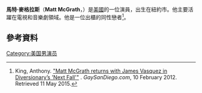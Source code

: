 {{Infobox person
| name = Matt McGrath 
| image = 
| caption = 
| birth_date = {{Birth date and age|1969|6|11}}
| birth_place = 紐約市
| occupation=演員
}}
'''馬特·麥格拉斯'''（'''Matt McGrath'''，{{bd|1969年|6月11日}}）是[[美國|美國]]的一位演員，出生在紐約市。他主要活躍在電視和音樂劇領域。他是一位出櫃的同性戀者<ref>King, Anthony. [http://www.gay-sd.com/matt-mcgrath-returns-with-james-vasquez-in-diversionarys-%E2%80%9Cnext-fall%E2%80%9D/ "Matt McGrath returns with James Vasquez in Diversionary’s 'Next Fall'"] {{Wayback|url=http://www.gay-sd.com/matt-mcgrath-returns-with-james-vasquez-in-diversionarys-%E2%80%9Cnext-fall%E2%80%9D/ |date=20160304141449 }}. ''GaySanDiego.com'', 10 February 2012. Retrieved 11 May 2015.</ref>。
==參考資料==
{{Reflist}}
[[Category:美国男演员|Category:美国男演员]]